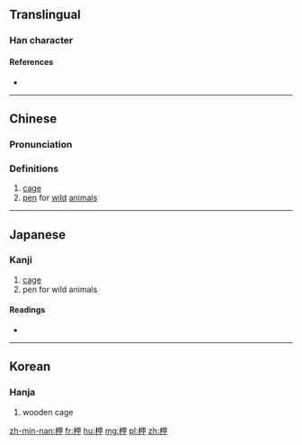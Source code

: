 ==Translingual==

===Han character===
{{Han char|rn=75|rad=木|as=05|sn=9|four=4695<sub>0</sub>|canj=木田中 (DWL)|ids=⿰[[木]][[甲]]}}

====References====
* {{Han ref|kx=0519.100|dkj=14628|dj=0907.110|hdz=21182.030|uh=67D9|ud=26585|bh=AC6A|bd=44138}}

----

==Chinese==
{{zh-forms}}

===Pronunciation===
{{zh-pron
|m=xiá
|c=haap6
|mc=y
|oc=y
|ma=
|cat=n
}}

===Definitions===
# [[cage]]
# [[pen]] for [[wild]] [[animal]]s

----

==Japanese==

===Kanji===
{{ja-kanji|grade=|rs=木05}}

# [[cage]]
# pen for wild animals

====Readings====
* {{ja-readings|on=[[こう]] (kō), [[ごう]] (gō), [[おう]] (ō), [[よう]] (yō)|kun=[[おり]] (ori)}}

----

==Korean==

===Hanja===
{{ko-hanja|hangeul=합|eumhun=|rv=hap|mr=hap|y=hap}}

# wooden cage

[[zh-min-nan:柙]]
[[fr:柙]]
[[hu:柙]]
[[mg:柙]]
[[pl:柙]]
[[zh:柙]]